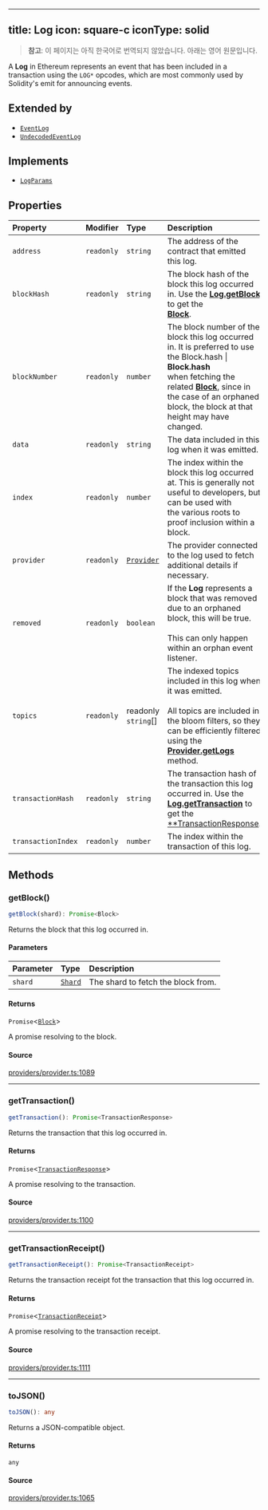 <!-- AUTO-GENERATED-CONTENT:START (ENGLISH-COPY) -->
---
title: Log
icon: square-c
iconType: solid
---

> **참고**: 이 페이지는 아직 한국어로 번역되지 않았습니다. 아래는 영어 원문입니다.

A **Log** in Ethereum represents an event that has been included in a transaction using the `LOG*` opcodes, which are
most commonly used by Solidity's emit for announcing events.

## Extended by

- [`EventLog`](/ko/sdk/content/classes/EventLog)
- [`UndecodedEventLog`](/ko/sdk/content/classes/UndecodedEventLog)

## Implements

- [`LogParams`](/ko/sdk/content/interfaces/LogParams)

## Properties

| Property | Modifier | Type | Description |
| :------ | :------ | :------ | :------ |
| `address` | `readonly` | `string` | The address of the contract that emitted this log. |
| `blockHash` | `readonly` | `string` | The block hash of the block this log occurred in. Use the [**Log.getBlock**](/ko/sdk/content/classes/Log#getblock) to get the<br />[**Block**](/ko/sdk/content/classes/Block). |
| `blockNumber` | `readonly` | `number` | The block number of the block this log occurred in. It is preferred to use the Block.hash \| **Block.hash**<br />when fetching the related [**Block**](/ko/sdk/content/classes/Block), since in the case of an orphaned block, the block at that<br />height may have changed. |
| `data` | `readonly` | `string` | The data included in this log when it was emitted. |
| `index` | `readonly` | `number` | The index within the block this log occurred at. This is generally not useful to developers, but can be used with<br />the various roots to proof inclusion within a block. |
| `provider` | `readonly` | [`Provider`](/ko/sdk/content/interfaces/Provider) | The provider connected to the log used to fetch additional details if necessary. |
| `removed` | `readonly` | `boolean` | If the **Log** represents a block that was removed due to an orphaned block, this will be true.<br /><br />This can only happen within an orphan event listener. |
| `topics` | `readonly` | readonly `string`[] | The indexed topics included in this log when it was emitted.<br /><br />All topics are included in the bloom filters, so they can be efficiently filtered using the<br />[**Provider.getLogs**](/ko/sdk/content/interfaces/Provider#getlogs) method. |
| `transactionHash` | `readonly` | `string` | The transaction hash of the transaction this log occurred in. Use the<br />[**Log.getTransaction**](/ko/sdk/content/classes/Log#gettransaction) to get the<br />[**TransactionResponse](/ko/sdk/content/type-aliases/TransactionResponse). |
| `transactionIndex` | `readonly` | `number` | The index within the transaction of this log. |

## Methods

### getBlock()

```ts
getBlock(shard): Promise<Block>
```

Returns the block that this log occurred in.

#### Parameters

| Parameter | Type | Description |
| :------ | :------ | :------ |
| `shard` | [`Shard`](/ko/sdk/content/enumerations/Shard) | The shard to fetch the block from. |

#### Returns

`Promise`\<[`Block`](/ko/sdk/content/classes/Block)\>

A promise resolving to the block.

#### Source

[providers/provider.ts:1089](https://github.com/dominant-strategies/quais.js/blob/c1c12d43f9d34c6baad2b0542bd6d0acd6fefcbf/src/providers/provider.ts#L1089)

***

### getTransaction()

```ts
getTransaction(): Promise<TransactionResponse>
```

Returns the transaction that this log occurred in.

#### Returns

`Promise`\<[`TransactionResponse`](/ko/sdk/content/type-aliases/TransactionResponse)\>

A promise resolving to the transaction.

#### Source

[providers/provider.ts:1100](https://github.com/dominant-strategies/quais.js/blob/c1c12d43f9d34c6baad2b0542bd6d0acd6fefcbf/src/providers/provider.ts#L1100)

***

### getTransactionReceipt()

```ts
getTransactionReceipt(): Promise<TransactionReceipt>
```

Returns the transaction receipt fot the transaction that this log occurred in.

#### Returns

`Promise`\<[`TransactionReceipt`](/ko/sdk/content/classes/TransactionReceipt)\>

A promise resolving to the transaction receipt.

#### Source

[providers/provider.ts:1111](https://github.com/dominant-strategies/quais.js/blob/c1c12d43f9d34c6baad2b0542bd6d0acd6fefcbf/src/providers/provider.ts#L1111)

***

### toJSON()

```ts
toJSON(): any
```

Returns a JSON-compatible object.

#### Returns

`any`

#### Source

[providers/provider.ts:1065](https://github.com/dominant-strategies/quais.js/blob/c1c12d43f9d34c6baad2b0542bd6d0acd6fefcbf/src/providers/provider.ts#L1065)
